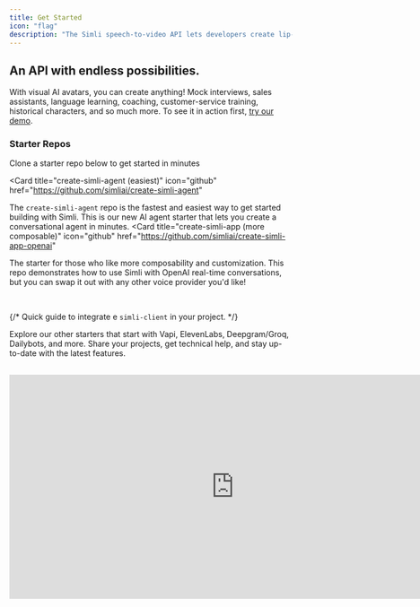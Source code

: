 ```yaml
---
title: Get Started
icon: "flag"
description: "The Simli speech-to-video API lets developers create lip-synced AI avatar interactions. Ready to make your first one?"
---
```


## An API with endless possibilities.

With visual AI avatars, you can create anything! Mock interviews, sales assistants, language learning, coaching, customer-service training, historical characters, and so much more. To see it in action first, [try our demo](https://www.simli.com/demo).


### Starter Repos

Clone a starter repo below to get started in minutes

<Card
  title="create-simli-agent (easiest)"
  icon="github"
  href="https://github.com/simliai/create-simli-agent"
>
The `create-simli-agent` repo is the fastest and easiest way to get started building with Simli. This is our new AI agent starter that lets you create a conversational agent in minutes. 
</Card>
<Card
  title="create-simli-app (more composable)"
  icon="github"
  href="https://github.com/simliai/create-simli-app-openai"
>

  The starter for those who like more composability and customization. This repo demonstrates how to use Simli with OpenAI real-time conversations, but you can swap it out with any other voice provider you'd like!
</Card>

<br/>

<CardGroup>

{/* <Card title="Quick Start" icon="bolt" href="/api-reference/simli-client">
  Quick guide to integrate e `simli-client` in your project.
</Card> */}

<Card title="Explore all our starters" icon="github" href="/api-reference/samples">
  Explore our other starters that start with Vapi, ElevenLabs, Deepgram/Groq, Dailybots, and more. 
</Card>

<Card title="Join our community" icon="discord" href="https://discord.gg/yQx49zNF4d">
  Share your projects, get technical help, and stay up-to-date with the latest features.
</Card>

</CardGroup>

## 
<Frame>
<iframe width="800" height="400" src="https://www.youtube.com/embed/kv63muJKQ_k?si=SmOom_UCj-bgr5aT&amp;controls=0" title="YouTube video player" frameborder="0" allow="accelerometer; autoplay; clipboard-write; encrypted-media; gyroscope; picture-in-picture; web-share" referrerpolicy="strict-origin-when-cross-origin" allowfullscreen></iframe>
</Frame>
